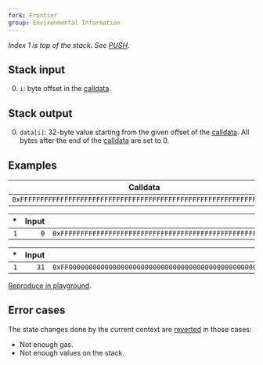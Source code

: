 ```yaml
---
fork: Frontier
group: Environmental Information
---
```


_Index 1 is top of the stack. See [PUSH](/#60)._

## Stack input

0. `i`: byte offset in the [calldata](/about#calldata).

## Stack output

0. `data[i]`: 32-byte value starting from the given offset of the [calldata](/about#calldata). All bytes after the end of the [calldata](/about#calldata) are set to 0.

## Examples

| Calldata                                                             |
| -------------------------------------------------------------------- |
| `0xFFFFFFFFFFFFFFFFFFFFFFFFFFFFFFFFFFFFFFFFFFFFFFFFFFFFFFFFFFFFFFFF` |

|  \* | Input |                                                               Output |
| --: | ----: | -------------------------------------------------------------------: |
| `1` |   `0` | `0xFFFFFFFFFFFFFFFFFFFFFFFFFFFFFFFFFFFFFFFFFFFFFFFFFFFFFFFFFFFFFFFF` |

|  \* | Input |                                                               Output |
| --: | ----: | -------------------------------------------------------------------: |
| `1` |  `31` | `0xFF00000000000000000000000000000000000000000000000000000000000000` |

[Reproduce in playground](/playground?unit=Wei&callData=0xFFFFFFFFFFFFFFFFFFFFFFFFFFFFFFFFFFFFFFFFFFFFFFFFFFFFFFFFFFFFFFFF&codeType=Mnemonic&code='~1w0yzz~2w31y'~%2F%2F%20Example%20z%5CnyzCALLDATALOADwzPUSH1%20%01wyz~_).

## Error cases

The state changes done by the current context are [reverted](#FD) in those cases:

- Not enough gas.
- Not enough values on the stack.
